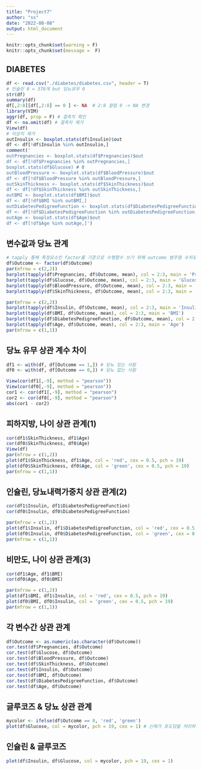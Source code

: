 ```yaml
---
title: "Project7"
author: "ss"
date: "2022-08-08"
output: html_document
---
```

```r
knitr::opts_chunk$set(warning = F)
knitr::opts_chunk$set(message =  F)
```




## DIABETES
```r
df <- read.csv("./diabetes/diabetes.csv", header = T)
# 인슐린 0 = 370개 but 당뇨유무 0
str(df)
summary(df)
df[,2:8][df[,2:8] == 0 ] <- NA  # 2:8 컬럼 0 -> NA 변경
library(VIM)
aggr(df, prop = F) # 결측치 확인
df <- na.omit(df) # 결측치 제거
View(df)
# 이상치 제거
outInsulin <- boxplot.stats(df$Insulin)$out
df <- df[!df$Insulin %in% outInsulin,]
comment('
outPregnancies <- boxplot.stats(df$Pregnancies)$out
df <- df[!df$Pregnancies %in% outPregnancies,] 
boxplot.stats(df$Glucose) # 0
outBloodPressure <- boxplot.stats(df$BloodPressure)$out
df <- df[!df$BloodPressure %in% outBloodPressure,]
outSkinThickness <- boxplot.stats(df$SkinThickness)$out
df <- df[!df$SkinThickness %in% outSkinThickness,]
outBMI <- boxplot.stats(df$BMI)$out
df <- df[!df$BMI %in% outBMI,]
outDiabetesPedigreeFunction <- boxplot.stats(df$DiabetesPedigreeFunction)$out
df <- df[!df$DiabetesPedigreeFunction %in% outDiabetesPedigreeFunction,]
outAge <- boxplot.stats(df$Age)$out
df <- df[!df$Age %in% outAge,]')
```

## 변수값과 당뇨 관계

```r
# tapply 통해 특정요소인 factor를 기준으로 수행함수 쓰기 위해 outcome 범주형 수치로
df$Outcome <- factor(df$Outcome)
par(mfrow = c(2,2))
barplot(tapply(df$Pregnancies, df$Outcome, mean), col = 2:3, main = 'Pregnancies') 
barplot(tapply(df$Glucose, df$Outcome, mean), col = 2:3, main = 'Glucose')
barplot(tapply(df$BloodPressure, df$Outcome, mean), col = 2:3, main = 'BloodPressure')
barplot(tapply(df$SkinThickness, df$Outcome, mean), col = 2:3, main = 'SkinThickness')

par(mfrow = c(2,2))
barplot(tapply(df$Insulin, df$Outcome, mean), col = 2:3, main = 'Insulin')
barplot(tapply(df$BMI, df$Outcome, mean), col = 2:3, main = 'BMI')
barplot(tapply(df$DiabetesPedigreeFunction, df$Outcome, mean), col = 2:3, main = 'DiabetesPedigreeFunction')
barplot(tapply(df$Age, df$Outcome, mean), col = 2:3, main = 'Age')
par(mfrow = c(1,1))
```

## 당뇨 유무 상관 계수 차이

```r
df1 <- with(df, df[Outcome == 1,]) # 당뇨 있는 사람
df0 <- with(df, df[Outcome == 0,]) # 당뇨 없는 사람

View(cor(df1[,-9], method = "pearson")) 
View(cor(df0[,-9], method = "pearson"))
cor1 <- cor(df1[,-9], method = "pearson")
cor2 <- cor(df0[,-9], method = "pearson")
abs(cor1 - cor2)
```


## 피하지방, 나이 상관 관계(1) 
```r
cor(df1$SkinThickness, df1$Age)
cor(df0$SkinThickness, df0$Age)
View(df)
par(mfrow = c(1,2))
plot(df1$SkinThickness, df1$Age, col = 'red', cex = 0.5, pch = 19)
plot(df0$SkinThickness, df0$Age, col = 'green', cex = 0.5, pch = 19)
par(mfrow = c(1,1))
```
## 인슐린, 당뇨내력가중치 상관 관계(2)
```r
cor(df1$Insulin, df1$DiabetesPedigreeFunction)
cor(df0$Insulin, df0$DiabetesPedigreeFunction)

par(mfrow = c(1,2))
plot(df1$Insulin, df1$DiabetesPedigreeFunction, col = 'red', cex = 0.5 , pch = 19)
plot(df0$Insulin, df0$DiabetesPedigreeFunction, col = 'green', cex = 0.5, pch = 19)
par(mfrow = c(1,1))
```

## 비만도, 나이 상관 관계(3) 
```r
cor(df1$Age, df1$BMI)
cor(df0$Age, df0$BMI)

par(mfrow = c(1,2))
plot(df1$BMI, df1$Insulin, col = 'red', cex = 0.5, pch = 19)
plot(df0$BMI, df0$Insulin, col = 'green', cex = 0.5, pch = 19)
par(mfrow = c(1,1))
```

## 각 변수간 상관 관계

```r
df$Outcome <- as.numeric(as.character(df$Outcome)) 
cor.test(df$Pregnancies, df$Outcome)
cor.test(df$Glucose, df$Outcome) 
cor.test(df$BloodPressure, df$Outcome)
cor.test(df$SkinThickness, df$Outcome)
cor.test(df$Insulin, df$Outcome)
cor.test(df$BMI, df$Outcome)
cor.test(df$DiabetesPedigreeFunction, df$Outcome)
cor.test(df$Age, df$Outcome)
```

## 글루코즈 & 당뇨 상관 관계

```r
mycolor <- ifelse(df$Outcome == 0, 'red', 'green')
plot(df$Glucose, col = mycolor, pch = 19, cex = 1) # 신체가 포도당을 처리하는 능력을 점수로 
```

## 인슐린 & 글루코즈 

```r
plot(df$Insulin, df$Glucose, col = mycolor, pch = 19, cex = 1)
```
